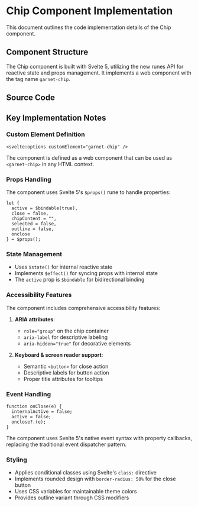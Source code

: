 
<Meta title="Garnet UI Library/Navigation Components/Chip/Code Implementation" />

# Chip Component Implementation

This document outlines the code implementation details of the Chip component.

## Component Structure

The Chip component is built with Svelte 5, utilizing the new runes API for reactive state and props management. It implements a web component with the tag name `garnet-chip`.

## Source Code

<Source
  language="svelte"
  code={ChipSource}
  dark
/>

## Key Implementation Notes

### Custom Element Definition

```svelte
<svelte:options customElement="garnet-chip" />
```

The component is defined as a web component that can be used as `<garnet-chip>` in any HTML context.

### Props Handling

The component uses Svelte 5's `$props()` rune to handle properties:

```svelte
let {
  active = $bindable(true),
  close = false,
  chipContent = "",
  selected = false,
  outline = false,
  onclose
} = $props();
```

### State Management

- Uses `$state()` for internal reactive state
- Implements `$effect()` for syncing props with internal state
- The `active` prop is `$bindable` for bidirectional binding

### Accessibility Features

The component includes comprehensive accessibility features:

1. **ARIA attributes**:
   - `role="group"` on the chip container
   - `aria-label` for descriptive labeling
   - `aria-hidden="true"` for decorative elements

2. **Keyboard & screen reader support**:
   - Semantic `<button>` for close action
   - Descriptive labels for button action
   - Proper title attributes for tooltips

### Event Handling

```svelte
function onClose(e) {
  internalActive = false;
  active = false;
  onclose?.(e);
}
```

The component uses Svelte 5's native event syntax with property callbacks, replacing the traditional event dispatcher pattern.

### Styling

- Applies conditional classes using Svelte's `class:` directive
- Implements rounded design with `border-radius: 50%` for the close button
- Uses CSS variables for maintainable theme colors
- Provides outline variant through CSS modifiers